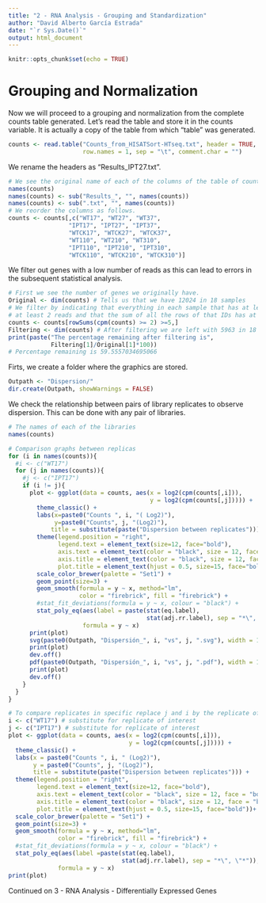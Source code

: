 ```yaml
---
title: "2 - RNA Analysis - Grouping and Standardization"
author: "David Alberto García Estrada"
date: "`r Sys.Date()`"
output: html_document
---
```


```r
knitr::opts_chunk$set(echo = TRUE)
```

# Grouping and Normalization

Now we will proceed to a grouping and normalization from the complete counts table generated.
Let's read the table and store it in the counts variable.
It is actually a copy of the table from which "table" was generated.

```r
counts <- read.table("Counts_from_HISATSort-HTseq.txt", header = TRUE, 
                     row.names = 1, sep = "\t", comment.char = "")
```

We rename the headers as "Results_IPT27.txt".

```r
# We see the original name of each of the columns of the table of counts
names(counts)
names(counts) <- sub("Results_", "", names(counts)) 
names(counts) <- sub(".txt", "", names(counts)) 
# We reorder the columns as follows.
counts <- counts[,c("WT17", "WT27", "WT37",
                 "IPT17", "IPT27", "IPT37",
                 "WTCK17", "WTCK27", "WTCK37",
                 "WT110", "WT210", "WT310",
                 "IPT110", "IPT210", "IPT310",
                 "WTCK110", "WTCK210", "WTCK310")]
```

We filter out genes with a low number of reads as this can lead to errors in the subsequent statistical analysis.

```r
# First we see the number of genes we originally have. 
Original <- dim(counts) # Tells us that we have 12024 in 18 samples
# We filter by indicating that everything in each sample that has at least 2 reads is left
# at least 2 reads and that the sum of all the rows of that IDs has at least 5 reads
counts <- counts[rowSums(cpm(counts) >= 2) >=5,] 
Filtering <- dim(counts) # After filtering we are left with 5963 in 18 samples.
print(paste("The percentage remaining after filtering is",
            Filtering[1]/Original[1]*100)) 
# Percentage remaining is 59.5557034695066
```

Firts, we create a folder where the graphics are stored.

```r
Outpath <- "Dispersion/"
dir.create(Outpath, showWarnings = FALSE)
```

We check the relationship between pairs of library replicates to observe dispersion. 
This can be done with any pair of libraries.

```r
# The names of each of the libraries
names(counts)

# Comparison graphs between replicas
for (i in names(counts)){
  #i <- c("WT17") 
  for (j in names(counts)){
    #j <- c("IPT17")
    if (i != j){
      plot <- ggplot(data = counts, aes(x = log2(cpm(counts[,i])), 
                                        y = log2(cpm(counts[,j])))) +
        theme_classic() +
        labs(x=paste0("Counts ", i, "( Log2)"), 
             y=paste0("Counts", j, "(Log2)"),
            title = substitute(paste("Dispersion between replicates"))) +
        theme(legend.position = "right", 
              legend.text = element_text(size=12, face="bold"),
              axis.text = element_text(color = "black", size = 12, face = "bold"),
              axis.title = element_text(color = "black", size = 12, face = "bold"),
              plot.title = element_text(hjust = 0.5, size=15, face="bold")) +
        scale_color_brewer(palette = "Set1") +
        geom_point(size=3) +
        geom_smooth(formula = y ~ x, method="lm", 
                    color = "firebrick", fill = "firebrick") +
        #stat_fit_deviations(formula = y ~ x, colour = "black") +
        stat_poly_eq(aes(label = paste(stat(eq.label), 
                                       stat(adj.rr.label), sep = "*\", \"*")),
                     formula = y ~ x)
      print(plot) 
      svg(paste0(Outpath, "Dispersión_", i, "vs", j, ".svg"), width = 15, height = 15)
      print(plot) 
      dev.off()
      pdf(paste0(Outpath, "Dispersión_", i, "vs", j, ".pdf"), width = 15, height = 15)
      print(plot) 
      dev.off()
    }
  }
}

# To compare replicates in specific replace j and i by the replicate of interest.
i <- c("WT17") # substitute for replicate of interest
j <- c("IPT17") # substitute for replicate of interest
plot <- ggplot(data = counts, aes(x = log2(cpm(counts[,i])), 
                                  y = log2(cpm(counts[,j])))) +
  theme_classic() +
  labs(x = paste0("Counts ", i, " (Log2)"), 
       y = paste0("Counts", j, "(Log2)"), 
       title = substitute(paste("Dispersion between replicates"))) +
  theme(legend.position = "right", 
        legend.text = element_text(size=12, face="bold"),
        axis.text = element_text(color = "black", size = 12, face = "bold"),
        axis.title = element_text(color = "black", size = 12, face = "bold"),
        plot.title = element_text(hjust = 0.5, size=15, face="bold"))+
  scale_color_brewer(palette = "Set1") +
  geom_point(size=3) +
  geom_smooth(formula = y ~ x, method="lm", 
              color = "firebrick", fill = "firebrick") +
  #stat_fit_deviations(formula = y ~ x, colour = "black") +
  stat_poly_eq(aes(label =paste(stat(eq.label), 
                                stat(adj.rr.label), sep = "*\", \"*")),
              formula = y ~ x)
print(plot)
```

Continued on 3 - RNA Analysis - Differentially Expressed Genes
